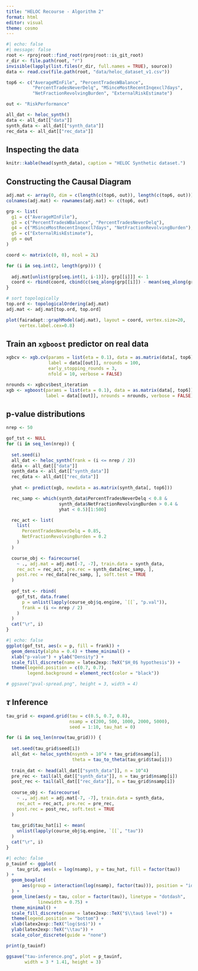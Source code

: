 ```yaml
---
title: "HELOC Recourse - Algorithm 2"
format: html
editor: visual
theme: cosmo
---
```


```r
#| echo: false
#| message: false
root <- rprojroot::find_root(rprojroot::is_git_root)
r_dir <- file.path(root, "r")
invisible(lapply(list.files(r_dir, full.names = TRUE), source))
data <- read.csv(file.path(root, "data/heloc_dataset_v1.csv"))

top6 <- c("AverageMInFile", "PercentTradesWBalance",
          "PercentTradesNeverDelq", "MSinceMostRecentInqexcl7days",
          "NetFractionRevolvingBurden", "ExternalRiskEstimate")

out <- "RiskPerformance"

all_dat <- heloc_synth()
data <- all_dat[["data"]]
synth_data <- all_dat[["synth_data"]]
rec_data <- all_dat[["rec_data"]]
```

## Inspecting the data

```r
knitr::kable(head(synth_data), caption = "HELOC Synthetic dataset.")
```

## Constructing the Causal Diagram

```r
adj.mat <- array(0, dim = c(length(c(top6, out)), length(c(top6, out))))
colnames(adj.mat) <- rownames(adj.mat) <- c(top6, out)

grp <- list(
  g1 = c("AverageMInFile"),
  g3 = c("PercentTradesWBalance", "PercentTradesNeverDelq"),
  g4 = c("MSinceMostRecentInqexcl7days", "NetFractionRevolvingBurden"),
  g5 = c("ExternalRiskEstimate"),
  g6 = out
)

coord <- matrix(c(0, 0), ncol = 2L)

for (i in seq.int(2, length(grp))) {
  
  adj.mat[unlist(grp[seq.int(1, i-1)]), grp[[i]]] <- 1
  coord <- rbind(coord, cbind(c(seq_along(grp[[i]]) - mean(seq_along(grp[[i]]))), -(i-1)))
}

# sort topologically
top.ord <- topologicalOrdering(adj.mat)
adj.mat <- adj.mat[top.ord, top.ord]

plot(fairadapt::graphModel(adj.mat), layout = coord, vertex.size=20, 
     vertex.label.cex=0.8)
```

## Train an `xgboost` predictor on real data

```r
xgbcv <- xgb.cv(params = list(eta = 0.1), data = as.matrix(data[, top6]), 
                label = data[[out]], nrounds = 100, 
                early_stopping_rounds = 3,
                nfold = 10, verbose = FALSE)

nrounds <- xgbcv$best_iteration
xgb <- xgboost(params = list(eta = 0.1), data = as.matrix(data[, top6]), 
               label = data[[out]], nrounds = nrounds, verbose = FALSE)
```

## p-value distributions

```r
nrep <- 50

gof_tst <- NULL
for (i in seq_len(nrep)) {
  
  set.seed(i)
  all_dat <- heloc_synth(frank = (i <= nrep / 2))
  data <- all_dat[["data"]]
  synth_data <- all_dat[["synth_data"]]
  rec_data <- all_dat[["rec_data"]]
  
  yhat <- predict(xgb, newdata = as.matrix(synth_data[, top6]))

  rec_samp <- which(synth_data$PercentTradesNeverDelq < 0.8 & 
                    synth_data$NetFractionRevolvingBurden > 0.4 &
                    yhat < 0.5)[1:500]

  rec_act <- list(
    list(
      PercentTradesNeverDelq = 0.85,
      NetFractionRevolvingBurden = 0.2
    )
  )

  course_obj <- fairecourse(
    ~ ., adj.mat = adj.mat[-7, -7], train.data = synth_data, 
    rec_act = rec_act, pre.rec = synth_data[rec_samp, ], 
    post.rec = rec_data[rec_samp, ], soft.test = TRUE
  )
  
  gof_tst <- rbind(
    gof_tst, data.frame(
      p = unlist(lapply(course_obj$q.engine, `[[`, "p.val")),
      frank = (i <= nrep / 2)
    )
  )
  cat("\r", i)
}
```


```r
#| echo: false
ggplot(gof_tst, aes(x = p, fill = frank)) +
  geom_density(alpha = 0.4) + theme_minimal() +
  xlab("p-value") + ylab("Density") +
  scale_fill_discrete(name = latex2exp::TeX("$H_0$ hypothesis")) +
  theme(legend.position = c(0.7, 0.7),
        legend.background = element_rect(color = "black")) 

# ggsave("pval-spread.png", height = 3, width = 4)
```

## $\tau$ Inference

```r
tau_grid <- expand.grid(tau = c(0.5, 0.7, 0.8),
                        nsamp = c(200, 500, 1000, 2000, 5000),
                        seed = 1:10, tau_hat = 0)

for (i in seq_len(nrow(tau_grid))) {
  
  set.seed(tau_grid$seed[i])
  all_dat <- heloc_synth(nsynth = 10^4 + tau_grid$nsamp[i], 
                         theta = tau_to_theta(tau_grid$tau[i]))
  
  train_dat <- head(all_dat[["synth_data"]], n = 10^4)
  pre_rec <- tail(all_dat[["synth_data"]], n = tau_grid$nsamp[i])
  post_rec <- tail(all_dat[["rec_data"]], n = tau_grid$nsamp[i])
  
  course_obj <- fairecourse(
    ~ ., adj.mat = adj.mat[-7, -7], train.data = synth_data, 
    rec_act = rec_act, pre.rec = pre_rec, 
    post.rec = post_rec, soft.test = TRUE
  )
  
  tau_grid$tau_hat[i] <- mean(
    unlist(lapply(course_obj$q.engine, `[[`, "tau"))
  )
  cat("\r", i)
}
```

```r
#| echo: false
p_tauinf <- ggplot(
    tau_grid, aes(x = log(nsamp), y = tau_hat, fill = factor(tau))
) +
  geom_boxplot(
      aes(group = interaction(log(nsamp), factor(tau))), position = "identity"
  ) +
  geom_line(aes(y = tau, color = factor(tau)), linetype = "dotdash", 
            linewidth = 0.75) +
  theme_minimal() +
  scale_fill_discrete(name = latex2exp::TeX("$\\tau$ level")) +
  theme(legend.position = "bottom") +
  xlab(latex2exp::TeX("log($n$)")) +
  ylab(latex2exp::TeX("\\tau")) +
  scale_color_discrete(guide = "none")

print(p_tauinf)

ggsave("tau-inference.png", plot = p_tauinf,
       width = 3 * 1.41, height = 3)
```
